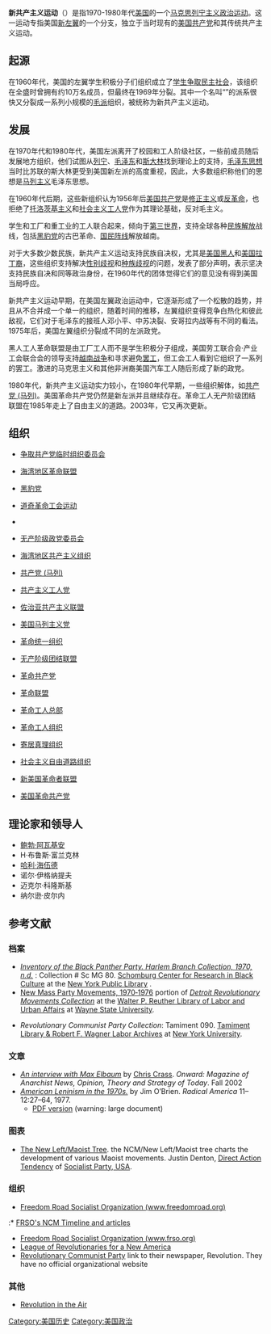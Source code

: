 '''新共产主义运动'''（{{lang-en|New Communist movement}}）是指1970-1980年代[[美国|美国]]的一个[[马克思主义|马克思]][[列宁主义|列宁主义]][[政治运动|政治运动]]。这一运动专指美国[[新左翼|新左翼]]的一个分支，独立于当时现有的[[美国共产党|美国共产党]]和其传统共产主义运动。

==起源==

在1960年代，美国的左翼学生积极分子们组织成立了[[学生争取民主社会|学生争取民主社会]]，该组织在全盛时曾拥有约10万名成员，但最终在1969年分裂。其中一个名叫“{{link-en|第二次革命青年运动|Revolutionary Youth Movement}}”的派系很快又分裂成一系列小规模的[[毛派|毛派]]组织，被统称为新共产主义运动。

==发展==

在1970年代和1980年代，美国左派离开了校园和工人阶级社区，一些前成员随后发展地方组织，他们试图从[[列宁|列宁]]、[[毛泽东|毛泽东]]和[[斯大林|斯大林]]找到理论上的支持，[[毛泽东思想|毛泽东思想]]当时比苏联的斯大林更受到美国新左派的高度重视，因此，大多数组织称他们的思想是[[马列主义|马列主义]]毛泽东思想。

在1960年代后期，这些新组织认为1956年后[[美国共产党|美国共产党]]是[[修正主义|修正主义]]或[[反革命|反革命]]，也拒绝了[[托洛茨基主义|托洛茨基主义]]和[[社会主义工人党|社会主义工人党]]作为其理论基础，反对毛主义。

学生和工厂和重工业的工人联合起来，倾向于[[第三世界|第三世界]]，支持全球各种[[民族解放|民族解放]]战线，包括[[黑豹党|黑豹党]]的古巴革命、[[国民阵线|国民阵线]]解放越南。

对于大多数少数民族，新共产主义运动支持民族自决权，尤其是[[美国黑人|美国黑人]]和[[美国拉丁裔|美国拉丁裔]]，这些组织支持解决[[性别歧视|性别歧视]]和[[种族歧视|种族歧视]]的问题，发表了部分声明，表示坚决支持民族自决和同等政治身份，在1960年代的团体觉得它们的意见没有得到美国当局呼应。

新共产主义运动早期，在美国左翼政治运动中，它逐渐形成了一个松散的趋势，并且从不合并成一个单一的组织，随着时间的推移，左翼组织变得竞争白热化和彼此敌视，它们对于毛泽东的接班人邓小平、中苏决裂、安哥拉内战等有不同的看法。1975年后，美国左翼组织分裂成不同的左派政党。

黑人工人革命联盟是由工厂工人而不是学生积极分子组成，美国劳工联合会·产业工会联合会的领导支持[[越南战争|越南战争]]和寻求避免[[罢工|罢工]]，但工会工人看到它组织了一系列的罢工。激进的马克思主义和其他非洲裔美国汽车工人随后形成了新的政党。

1980年代，新共产主义运动实力较小，在1980年代早期，一些组织解体，如[[共产党_(马列)|共产党 (马列)]]。美国革命共产党仍然是新左派并且继续存在。革命工人无产阶级团结联盟在1985年走上了自由主义的道路。2003年，它又再次更新。

==组织==
*[[争取共产党临时组织委员会|争取共产党临时组织委员会]]

*[[海湾地区革命联盟|海湾地区革命联盟]]

*[[黑豹党|黑豹党]]

*[[道奇革命工会运动|道奇革命工会运动]]

*{{link-en|革命青年运动|Revolutionary Youth Movement}}

*[[无产阶级政党委员会|无产阶级政党委员会]]

*[[海湾地区共产主义组织|海湾地区共产主义组织]]

*[[共产党_(马列)|共产党 (马列)]]

*[[共产主义工人党|共产主义工人党]]

*[[佐治亚共产主义联盟|佐治亚共产主义联盟]]

*[[美国马列主义党|美国马列主义党]]

*[[革命统一组织|革命统一组织]]

*[[无产阶级团结联盟|无产阶级团结联盟]]

*[[革命共产党|革命共产党]]

*[[革命联盟|革命联盟]]

*[[革命工人总部|革命工人总部]]

*[[革命工人组织|革命工人组织]]

*[[寄居真理组织|寄居真理组织]]

*[[社会主义自由道路组织|社会主义自由道路组织]]

*[[新美国革命者联盟|新美国革命者联盟]]

*[[美国革命共产党|美国革命共产党]]

==理论家和领导人==

*[[鲍勃·阿瓦基安|鲍勃·阿瓦基安]]
*H·布鲁斯·富兰克林
*[[哈利·海伍德|哈利·海伍德]]
*诺尔·伊格纳提夫
*迈克尔·科隆斯基
*纳尔逊·皮尔内

==参考文献==
{{reflist}}
===档案===
*[http://digilib.nypl.org/dynaweb/ead/scm/scmbpphb/@Generic__BookView ''Inventory of the Black Panther Party. Harlem Branch Collection, 1970, n.d.''] {{Wayback|url=http://digilib.nypl.org/dynaweb/ead/scm/scmbpphb/@Generic__BookView |date=20160303172453 }}: Collection # Sc MG 80. [http://www.nypl.org/research/sc/collections.html Schomburg Center for Research in Black Culture] {{Wayback|url=http://www.nypl.org/research/sc/collections.html |date=20180413190216 }} at the [http://www.nypl.org/research/ New York Public Library] {{Wayback|url=http://www.nypl.org/research/ |date=20151018001046 }}.
*[https://web.archive.org/web/20050416011036/http://www.reuther.wayne.edu/collections/hefa_874-s1.htm#dsc_series_2e New Mass Party Movements, 1970‑1976] portion of [https://web.archive.org/web/20050411021120/http://www.reuther.wayne.edu/collections/hefa_874.htm ''Detroit Revolutionary Movements Collection''] at the [http://www.reuther.wayne.edu/ Walter P. Reuther Library of Labor and Urban Affairs] at [[Wayne_State_University|Wayne State University]].

*''Revolutionary Communist Party Collection'': Tamiment 090. [http://www.nyu.edu/library/bobst/research/tam/index.html Tamiment Library & Robert F. Wagner Labor Archives] {{Wayback|url=http://www.nyu.edu/library/bobst/research/tam/index.html |date=20131012053852 }} at [[New_York_University|New York University]].

===文章===
*[http://colours.mahost.org/articles/elbaum.html ''An interview with Max Elbaum''] {{Wayback|url=http://colours.mahost.org/articles/elbaum.html |date=20110114215917 }} by [[Chris_Crass|Chris Crass]]. ''Onward: Magazine of Anarchist News, Opinion, Theory and Strategy of Today''. Fall 2002
*[http://dl.lib.brown.edu/repository/repoman.php?verb=render&id=1125404123156489&style=text.periodicals.xsl ''American Leninism in the 1970s.''] {{Wayback|url=http://dl.lib.brown.edu/repository/repoman.php?verb=render&id=1125404123156489&style=text.periodicals.xsl |date=20120717055843 }} by Jim O’Brien. ''Radical America'' 11–12:27–64, 1977.
**[http://dl.lib.brown.edu/pdfs/1125404123276662.pdf PDF version] {{Wayback|url=http://dl.lib.brown.edu/pdfs/1125404123276662.pdf |date=20120717055848 }} (warning: large document)

===图表===
*[https://web.archive.org/web/20131013123531/http://antiauthoritarian.net/NLN/images/denton_ncmchart.jpg  The New Left/Maoist Tree].  the NCM/New Left/Maoist tree charts the development of various Maoist movements. Justin Denton, [[Direct_Action_Tendency|Direct Action Tendency]] of [[Socialist_Party,_USA|Socialist Party, USA]].

===组织===
*[http://www.freedomroad.org Freedom Road Socialist Organization (www.freedomroad.org)]
:* [https://web.archive.org/web/20090226080905/http://freedomroad.org/content/category/6/94/64/ FRSO's NCM Timeline and articles]
*[http://www.frso.org Freedom Road Socialist Organization (www.frso.org)] {{Wayback|url=http://www.frso.org/ |date=20201004050920 }}
*[http://lrna.org League of Revolutionaries for a New America] {{Wayback|url=http://lrna.org/ |date=20200805065855 }}
*[http://www.rwor.org/ Revolutionary Communist Party] {{Wayback|url=http://www.rwor.org/ |date=20140410192212 }}{{spaced ndash}}link to their newspaper, Revolution. They have no official organizational website

===其他===
*[http://www.revolutionintheair.com/ Revolution in the Air] {{Wayback|url=http://www.revolutionintheair.com/ |date=20131022142310 }}

{{DEFAULTSORT:Xin新}}
[[Category:美国历史|Category:美国历史]]
[[Category:美国政治|Category:美国政治]]
